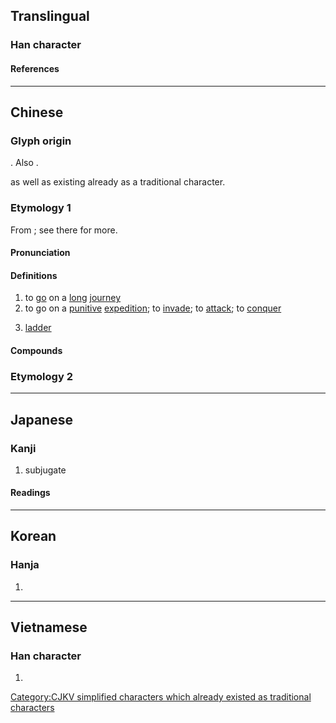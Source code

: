 {{also|徴|徵|従}}
{{character info/new}}
==Translingual==
{{Han simplified forms|征 [[徵]]|征 [[徴]]|[[征]] [[徵]]}}

[[Category:CJKV simplified characters which already existed as traditional characters]]

===Han character===
{{Han char|rn=60|rad=彳|as=05|sn=8|four=21211|canj=HOMYM|ids=⿰彳正}}

====References====
{{Han ref|kx=0365.370|dkj=10077|dj=0686.040|hdz=20815.020|uh=5F81}}

----

==Chinese==
{{zh-forms}}

===Glyph origin===
{{Han etym}}
{{Han compound|彳|正|c1=s|c2=p|ls=psc|t2=straight}}. Also {{liushu|ic|nocap=1}}.

{{Han simp|徵|f=|t=正}} as well as existing already as a traditional character.

===Etymology 1===
From {{och-l|正|straight}}; see there for more.

====Pronunciation====
{{zh-pron
|m=zhēng
|c=zing1
|mn=qz,tw,xm,zz:cheng
|mc=y
|oc=y
|ma=
|cat=v
}}

====Definitions====
{{zh-hanzi}}

# to [[go]] on a [[long]] [[journey]]
# to go on a [[punitive]] [[expedition]]; to [[invade]]; to [[attack]]; to [[conquer]]
# {{lb|zh|Go}} [[ladder]]

====Compounds====
{{zh-der|征塵|征程|征伐|征帆|征夫|征服|征服者|征服自然|征客|征斂|征馬|征旆|征人|征屬|征討|征途|征戍|征衣|征戰|征駕|御駕親征|北征|南征|力征|南征北討|卜征|出征|征衫|征彸|征勦|征收|南征北伐|寓禁於征|宵征|孤征|急征重斂|專征|南征北戰|橫征暴斂|東征西怨|東征|東討西征|東征西討|有征無戰|遠征|舉薦征辟|遠征軍|關征|親征|輸征|飛征|長征|遄征}}

===Etymology 2===
{{zh-see|徵}}

{{zh-cat|Intermediate}}

----

==Japanese==

===Kanji===
{{ja-kanji|grade=c|rs=彳05}}

# subjugate

====Readings====
{{ja-readings
|on=せい
|kun=ゆ-く, う-つ, と-る
}}

----

==Korean==

===Hanja===
{{ko-hanja|정}}

# {{defn|lang=ko|sort=彳05}}

----

==Vietnamese==

===Han character===
{{vi-readings|rs=彳05|reading=chinh}}

# {{defn|lang=vi|sort=彳05}}